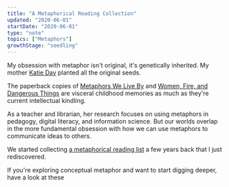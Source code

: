 ```yaml
---
title: "A Metaphorical Reading Collection"
updated: "2020-06-01"
startDate: "2020-06-01"
type: "note"
topics: ["Metaphors"]
growthStage: "seedling"
---
```


My obsession with metaphor isn't original, it's genetically inherited.
My mother <a href='http://www.thelibrarianedge.com/'>Katie Day</a> planted all the original seeds.

The paperback copies of [Metaphors We Live By](./mwlb) and [Women, Fire, and Dangerous Things](./womenfiredangerous) are visceral childhood memories as much as they're current intellectual kindling.

As a teacher and librarian, her research focuses on using metaphors in pedagogy, digital literacy, and information science. But our worlds overlap in the more fundamental obsession with how we can use metaphors to communicate ideas to others.

We started collecting <a href="https://www.librarything.com/list/20481/all/Metaphors-etc">a metaphorical reading list</a> a few years back that I just rediscovered.

If you're exploring conceptual metaphor and want to start digging deeper, have a look at these

<!-- MWLB
Womed Fire
More than Cool Reason
Surfaces and Essences
I is an Other
Metaphor: A Practical Introduction
Where Metaphors Come From
Understanding Figurative Language
Maps of the Imagination
I Never Metaphor I Didn't ike
Metaphors & Analogies
The Rule of Metaphor
 -->

<!--
<MetaphorBooks /> -->
